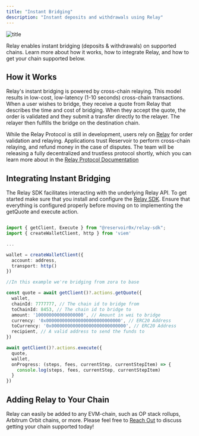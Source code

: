 ```yaml
---
title: "Instant Bridging"
description: "Instant deposits and withdrawals using Relay"
---
```


![title](/images/swap-widget.png)

Relay enables instant bridging (deposits & withdrawals) on supported chains. Learn more about how it works, how to integrate Relay, and how to get your chain supported below.

## How it Works

Relay's instant bridging is powered by cross-chain relaying. This model results in low-cost, low-latency (1-10 seconds) cross-chain transactions. When a user wishes to bridge, they receive a quote from Relay that describes the time and cost of bridging. When they accept the quote, the order is validated and they submit a transfer directly to the relayer. The relayer then fulfills the bridge on the destination chain.

While the Relay Protocol is still in development, users rely on [Relay](https://relay.link/) for order validation and relaying. Applications trust Reservoir to perform cross-chain relaying, and refund money in the case of disputes. The team will be releasing a fully decentralized and trustless protocol shortly, which you can learn more about in the [Relay Protocol Documentation](/references/protocol/)

## Integrating Instant Bridging

The Relay SDK facilitates interacting with the underlying Relay API. To get started make sure that you install and configure the [Relay SDK](https://docs.relay.link/references/sdk/getting-started). Ensure that everything is configured properly before moving on to implementing the getQuote and execute action.

```typescript Instant Bridge

import { getClient, Execute } from "@reservoir0x/relay-sdk";
import { createWalletClient, http } from 'viem'

...

wallet = createWalletClient({
  account: address,
  transport: http()
})

//In this example we're bridging from zora to base

const quote = await getClient()?.actions.getQuote({
  wallet,
  chainId: 7777777, // The chain id to bridge from
  toChainId: 8453, // The chain id to bridge to
  amount: '100000000000000000', // Amount in wei to bridge
  currency: '0x0000000000000000000000000000', // ERC20 Address
  toCurrency: '0x0000000000000000000000000000', // ERC20 Address
  recipient, // A valid address to send the funds to
})

await getClient()?.actions.execute({
  quote,
  wallet,
  onProgress: (steps, fees, currentStep, currentStepItem) => {
    console.log(steps, fees, currentStep, currentStepItem)
  }
})
```

## Adding Relay to Your Chain

Relay can easily be added to any EVM-chain, such as OP stack rollups, Arbitrum Orbit chains, or more. Please feel free to [Reach Out](mailto:support@relay.link) to discuss getting your chain supported today!
